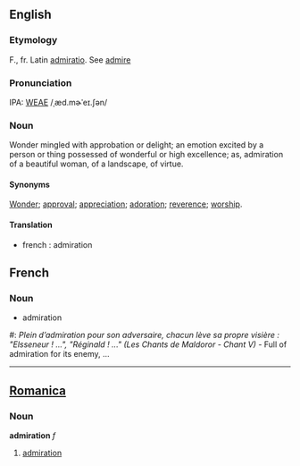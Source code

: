 ==English==
===Etymology===
F., fr. Latin [[admiratio]]. See  [[admire]]

===Pronunciation===
IPA: [[WEAE]] /ˌæd.mɚˈeɪ.ʃən/

===Noun===
Wonder mingled with approbation or delight; an emotion  excited by a person or thing possessed of wonderful or high excellence; as, admiration of a beautiful woman, of a landscape, of virtue.

====Synonyms====
[[Wonder]]; [[approval]]; [[appreciation]]; [[adoration]]; [[reverence]]; [[worship]].

====Translation====
* french : admiration


==French==
===Noun===
* admiration
#: ''Plein d’admiration pour son adversaire, chacun lève sa propre visière : "Elsseneur ! ...", "Réginald ! ..." (Les Chants de Maldoror - Chant V) '' - Full of admiration for its enemy,  ...
----

==[[Romanica]]==
===Noun===
<b>admiration</b> ''f''
#[[admiration]]